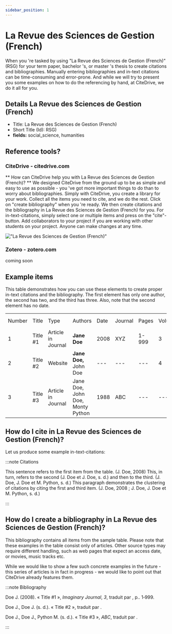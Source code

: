```yaml
---
sidebar_position: 1
---
```


# La Revue des Sciences de Gestion (French)

When you 're tasked by using "La Revue des Sciences de Gestion (French)" (RSG) for your term paper, bachelor 's, or master 's thesis to create citations and bibliographies.
Manually entering bibliographies and in-text citations can be time-consuming and error-prone. And while we will try to present you some examples on how to do the referencing by hand, at CiteDrive, we do it all for you.

## Details  La Revue des Sciences de Gestion (French)
* Title: La Revue des Sciences de Gestion (French)
* Short Title (Id): RSG)
* **fields:** social_science, humanities

## Reference tools?
### CiteDrive - citedrive.com
** How can CiteDrive help you with La Revue des Sciences de Gestion (French)? **
We designed CiteDrive from the ground up to be as simple and easy to use as possible - you 've got more important things to do than to worry about bibliographies. Simply with CiteDrive, you create a library for your work. Collect all the items you need to cite, and we do the rest. Click on "create bibliography" when you 're ready. We then create citations and the bibliography in La Revue des Sciences de Gestion (French) for you. For in-text-citations, simply select one or multiple items and press on the "cite"-button. Add collaborators to your project if you are working with other students on your project. Anyone can make changes at any time.


!["La Revue des Sciences de Gestion (French)"](images/la-revue-des-sciences-de-gestion-french.svg "Choose La Revue des Sciences de Gestion (French) in the CiteDrive App")

### Zotero - zotero.com

coming soon

## Example items

This table demonstrates how you can use these elements to create proper in-text citations and the bibliography. The first element has only one author, the second has two, and the third has three. Also, note that the second element has no date.


<table>
  <tr>
   <td>Number
   </td>
   <td>Title
   </td>
   <td>Type
   </td>
   <td>Authors
   </td>
   <td>Date
   </td>
   <td>Journal
   </td>
   <td>Pages
   </td>
   <td>Volume
   </td>
   <td>Issue
   </td>
   <td>Access Date
   </td>
  </tr>
  <tr>
   <td>1
   </td>
   <td>Title #1
   </td>
   <td>Article in Journal
   </td>
   <td><strong>Jane Doe</strong>
   </td>
   <td>2008
   </td>
   <td>XYZ
   </td>
   <td>1-999
   </td>
   <td>3
   </td>
   <td>2
   </td>
   <td>--
   </td>
  </tr>
  <tr>
   <td>
2
   </td>
   <td>Title #2
   </td>
   <td>Website
   </td>
   <td><strong>Jane Doe, </strong>John Doe
   </td>
   <td>---
   </td>
   <td>---
   </td>
   <td>---
   </td>
   <td>4
   </td>
   <td>---
   </td>
   <td>2020-05-01
   </td>
  </tr>
  <tr>
   <td>3
   </td>
   <td>Title #3
   </td>
   <td>Article in Journal
   </td>
   <td>Jane Doe, John Doe, Monty Python
   </td>
   <td>1988
   </td>
   <td>ABC
   </td>
   <td>---
   </td>
   <td>---
   </td>
   <td>16
   </td>
   <td>---
   </td>
  </tr>
</table>



## How do I cite in  La Revue des Sciences de Gestion (French)?

Let us produce some example in-text-citations:

:::note Citations


This sentence refers to the first item from the table. (J. Doe, 2008) This, in turn, refers to the second (J. Doe et J. Doe, s. d.)
and then to the third.  (J. Doe, J. Doe et M. Python, s. d.)
This paragraph demonstrates the clustering of citations by citing the first and third item. (J. Doe, 2008 ; J. Doe, J. Doe et M. Python, s. d.)

:::

## How do I create a bibliography in La Revue des Sciences de Gestion (French)?

This bibliography contains all items from the sample table. Please note that these examples in the table consist only of articles. Other source types may require different handling, such as web pages that expect an access date, or movies, music tracks etc.

While we would like to show a few such concrete examples in the future - this series of articles is in fact in progress - we would like to point out that CiteDrive already features them.

:::note Bibliography

Doe J.  (2008). « Title #1 », <i>Imaginary Journal</i>, <i>3</i>, traduit par , p.. 1‑999.

Doe J., Doe J.  (s. d.). « Title #2 », traduit par .

Doe J., Doe J., Python M.  (s. d.). « Title #3 », <i>ABC</i>, traduit par .



:::


        
